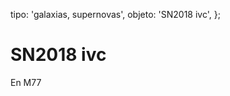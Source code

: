 
  tipo: 'galaxias, supernovas',
  objeto: 'SN2018 ivc',
};

# SN2018 ivc

En M77

<Imagen
  src="registro/sn2018-ivc_20181126_sn2018ivc_20181126_gjcb.jpg"
  fecha="20181126"
/>